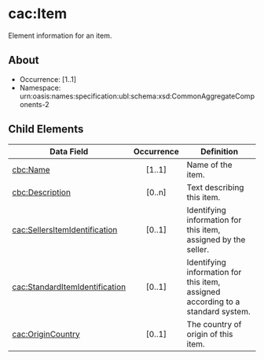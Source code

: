 # cac:Item
Element information for an item.

## About
* Occurrence: [1..1]
* Namespace: urn:oasis:names:specification:ubl:schema:xsd:CommonAggregateComponents-2


## Child Elements

| Data Field                             | Occurrence | Definition                                                                                                         |
|----------------------------------------|:----------:|--------------------------------------------------------------------------------------------------------------------|
| [cbc:Name](./item/name.mdx)                              |   [1..1]   | Name of the item. |                                                                                
| [cbc:Description](./item/description.mdx)                       |   [0..n]   | Text describing this item.    |                                                 |
| [cac:SellersItemIdentification](./item/sellers-item-identification.mdx)        |   [0..1]   | Identifying information for this item, assigned by the seller.                                                     |
| [cac:StandardItemIdentification](./item/standard-item-identification.mdx)      |   [0..1]   | Identifying information for this item, assigned according to a standard system.                                    |
| [cac:OriginCountry](./item/origin-country.mdx)                    |   [0..1]   | The country of origin of this item.                                                                                |

